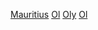 [[Category:奧林匹克運動會代表團|Mauritius]]
[[Category:模里西斯體育國家隊|Ol]]
[[Category:綜合運動會模里西斯代表團|Oly]]
[[Category:模里西斯體育|Ol]]